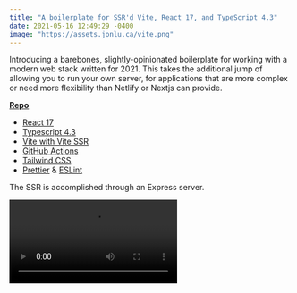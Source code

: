 ```yaml
---
title: "A boilerplate for SSR'd Vite, React 17, and TypeScript 4.3"
date: 2021-05-16 12:49:29 -0400
image: "https://assets.jonlu.ca/vite.png"
---
```


Introducing a barebones, slightly-opinionated boilerplate for working with a modern web stack written for 2021. This takes the additional jump of allowing you to run your own server, for applications that are more complex or need more flexibility than Netlify or Nextjs can provide.

**[Repo](https://github.com/jonluca/vite-typescript-ssr-react)**

- [React 17](https://reactjs.org/blog/2020/10/20/react-v17.html)
- [Typescript 4.3](https://devblogs.microsoft.com/typescript/announcing-typescript-4-3-rc/)
- [Vite with Vite SSR](https://vitejs.dev/guide/ssr.html)
- [GitHub Actions](https://github.com/features/actions)
- [Tailwind CSS](https://tailwindui.com/)
- [Prettier](https://prettier.io/) & [ESLint](https://eslint.org/)

The SSR is accomplished through an Express server.

<Video src="https://assets.jonlu.ca/vite.mp4" footnote="Vite HMR" />

## Vite

Vite HMR is baked into the server, so we get the blazingly fast code changes reflected on the client seen in the video above. The server rendering logic currently does not have any type of prop injection or initial state.

## Opinions

This boilerplate is slightly opinionated, specifically around linting and code format. The TypeScript config is set up such as to allow for the greatest flexibility

When running in development mode, the application uses `ts-node` to natively run the Express server and load in the Vite HMR. In development, the rendering is still done client side. In production, all requests are server rendered. Read more on SSR on [the Vite docs](https://vitejs.dev/guide/ssr.html).

There is no selected front end state management library or back end database. There is a simple React Context for basic state.

## Hosting

This assumes a traditional hosting infrastructure. The goal of the project is to provide as little lock-in as possible. You're required to set up the deployment infrastructure, as well as containerizing the application.

[You can get this boilerplate here.](https://github.com/jonluca/vite-typescript-ssr-react)
